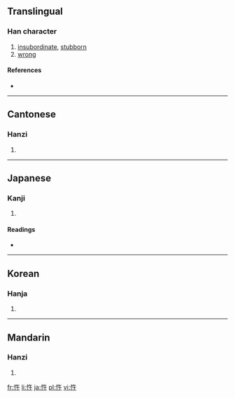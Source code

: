 ==Translingual==

===Han character===
{{Han char|rn=61|rad=心|as=04|sn=7|four=9804<sub>0</sub>|canj=心人十 (POJ)}}

# [[insubordinate]], [[stubborn]]
# [[wrong]]

====References====
* {{Han ref|kx=0377.180|dkj=10358|dj=0705.040|hdz=42276.120|uh=5FE4|ud=24548|bh=CADE|bd=51934}}

----

==Cantonese==

===Hanzi===
{{yue-hanzi|jyut=|y=ng5}}

# {{defn|Cantonese|sort=心04}}

----

==Japanese==

===Kanji===
{{ja-kanji|grade=|rs=心04}}

# {{defn|Japanese|sort=心04}}

====Readings====
* {{ja-readings|on=[[ご]] (go)|kun=[[さからう]] (sakarau)}}

----

==Korean==

===Hanja===
{{ko-hanja|hangeul=오|eumhun=|rv=o|mr=o|y=o}}

# {{defn|Korean|sort=心04}}

----

==Mandarin==

===Hanzi===
{{cmn-hanzi|pin=[[wǔ]] ([[wu3]])|wg=wu<sup>3</sup>}}

# {{defn|Mandarin|sort=心04}}

[[fr:忤]]
[[li:忤]]
[[ja:忤]]
[[pl:忤]]
[[vi:忤]]